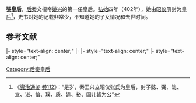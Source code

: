 '''張皇后'''，[[后秦|后秦]]文桓帝[[姚兴|姚兴]]的第一任皇后。[[弘始|弘始]]四年（402年），她由[[昭仪|昭仪]]册封为[[皇后|皇后]]<ref>《[[资治通鉴|资治通鉴]]·[[s:資治通鑑/卷112|卷112]]》：“是岁，秦王兴立昭仪张氏为皇后，封子懿、弼、洸、宣、谌、愔、璞、质、逵、裕、国儿皆为公”</ref>，史书对她的记载非常少，不知道她的子女情况和去世时间。

==参考文献==
<div class="references-small">
<references />
</div>

{{start box}}
|- style="text-align: center;"
{{s-bef|before=[[虵皇后|虵皇后]]}}
{{s-ttl|rows=4|title=[[:category:后秦皇后|后秦皇后]]|years=402年—？}}
{{s-aft|rows=2|after=[[齐皇后|齐皇后]]}}
|-
{{s-bef|before=[[前秦|前秦]][[李皇后_(苻登)|李皇后]]}}
|- style="text-align: center;"
{{s-bef|before=[[后凉|后凉]][[杨皇后_(吕隆)|杨皇后]]}}
{{s-aft|after=[[南凉|南凉]][[折掘王后|折掘王后]]}}
|- style="text-align: center;"
{{s-bef|before=[[西秦|西秦]][[边王后_(乞伏乾归)|边王后]]}}
{{s-aft|after=[[西秦|西秦]][[边王后_(乞伏乾归)|边王后]]}}
{{end box}}

{{十六國成漢及秦國皇后}}

[[Category:后秦皇后|Category:后秦皇后]]